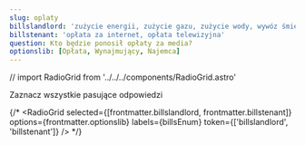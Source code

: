 ```yaml
---
slug: oplaty
billslandlord: 'zużycie energii, zużycie gazu, zużycie wody, wywóz śmieci'
billstenant: 'opłata za internet, opłata telewizyjna'
question: Kto będzie ponosił opłaty za media?
optionslib: [Opłata, Wynajmujący, Najemca]
---
```

// import RadioGrid from '../../../components/RadioGrid.astro'

Zaznacz wszystkie pasujące odpowiedzi

{/* <RadioGrid selected={[frontmatter.billslandlord, frontmatter.billstenant]} options={frontmatter.optionslib} labels={billsEnum} token={['billslandlord', 'billstenant']} /> */}